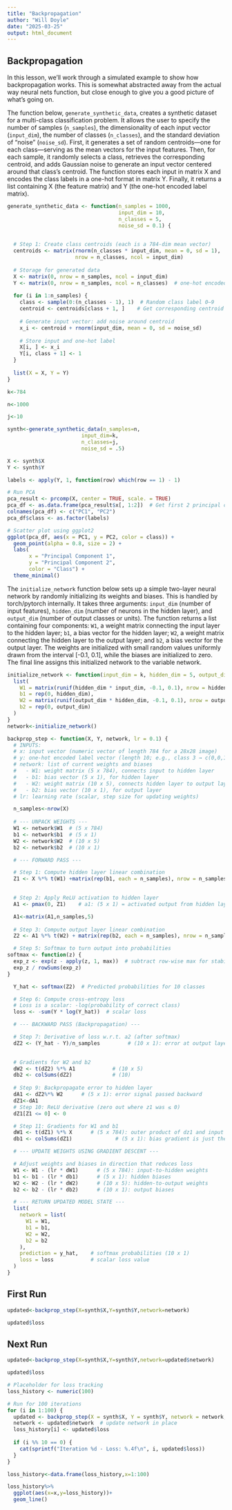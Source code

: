 ```yaml
---
title: "Backpropagation"
author: "Will Doyle"
date: "2025-03-25"
output: html_document
---
```

## Backpropagation

In this lesson, we'll work through a simulated example to show how backpropagation works. This is somewhat abstracted away from the actual way neural nets function, but close enough to give you a good picture of what's going on.

The function below, `generate_synthetic_data`, creates a synthetic dataset for a multi-class classification problem. It allows the user to specify the number of samples (`n_samples`), the dimensionality of each input vector (`input_dim`), the number of classes (`n_classes`), and the standard deviation of "noise" (`noise_sd`). First, it generates a set of random centroids—one for each class—serving as the mean vectors for the input features. Then, for each sample, it randomly selects a class, retrieves the corresponding centroid, and adds Gaussian noise to generate an input vector centered around that class's centroid. The function stores each input in matrix X and encodes the class labels in a one-hot format in matrix Y. Finally, it returns a list containing X (the feature matrix) and Y (the one-hot encoded label matrix).


```r

generate_synthetic_data <- function(n_samples = 1000, 
                                    input_dim = 10, 
                                    n_classes = 5, 
                                    noise_sd = 0.1) {

  
  # Step 1: Create class centroids (each is a 784-dim mean vector)
  centroids <- matrix(rnorm(n_classes * input_dim, mean = 0, sd = 1), 
                      nrow = n_classes, ncol = input_dim)
  
  # Storage for generated data
  X <- matrix(0, nrow = n_samples, ncol = input_dim)
  Y <- matrix(0, nrow = n_samples, ncol = n_classes)  # one-hot encoded
  
  for (i in 1:n_samples) {
    class <- sample(0:(n_classes - 1), 1)  # Random class label 0–9
    centroid <- centroids[class + 1, ]    # Get corresponding centroid
    
    # Generate input vector: add noise around centroid
    x_i <- centroid + rnorm(input_dim, mean = 0, sd = noise_sd)
    
    # Store input and one-hot label
    X[i, ] <- x_i
    Y[i, class + 1] <- 1
  }
  
  list(X = X, Y = Y)
}
```

```r
k<-784

n<-1000

j<-10

synth<-generate_synthetic_data(n_samples=n,
                        input_dim=k,
                        n_classes=j,
                        noise_sd = .5)

```

```r

X <- synth$X
Y <- synth$Y

labels <- apply(Y, 1, function(row) which(row == 1) - 1)

# Run PCA
pca_result <- prcomp(X, center = TRUE, scale. = TRUE)
pca_df <- as.data.frame(pca_result$x[, 1:2])  # Get first 2 principal components
colnames(pca_df) <- c("PC1", "PC2")
pca_df$class <- as.factor(labels)

# Scatter plot using ggplot2
ggplot(pca_df, aes(x = PC1, y = PC2, color = class)) +
  geom_point(alpha = 0.8, size = 2) +
  labs(
       x = "Principal Component 1",
       y = "Principal Component 2",
       color = "Class") +
  theme_minimal()
```


The `initialize_network` function below sets up a simple two-layer neural network by randomly initializing its weights and biases. This is handled by torch/pytorch internally.   It takes three arguments: `input_dim` (number of input features), `hidden_dim` (number of neurons in the hidden layer), and `output_dim` (number of output classes or units). The function returns a list containing four components: `W1`, a weight matrix connecting the input layer to the hidden layer; `b1`, a bias vector for the hidden layer; `W2`, a weight matrix connecting the hidden layer to the output layer; and `b2`, a bias vector for the output layer. The weights are initialized with small random values uniformly drawn from the interval [-0.1, 0.1], while the biases are initialized to zero. The final line assigns this initialized network to the variable network.
```r
initialize_network <- function(input_dim = k, hidden_dim = 5, output_dim = j) {
  list(
    W1 = matrix(runif(hidden_dim * input_dim, -0.1, 0.1), nrow = hidden_dim),
    b1 = rep(0, hidden_dim),
    W2 = matrix(runif(output_dim * hidden_dim, -0.1, 0.1), nrow = output_dim),
    b2 = rep(0, output_dim)
  )
}
network<-initialize_network()
```

```r

backprop_step <- function(X, Y, network, lr = 0.1) {
  # INPUTS:
  # x: input vector (numeric vector of length 784 for a 28x28 image)
  # y: one-hot encoded label vector (length 10; e.g., class 3 → c(0,0,1,0,...,0))
  # network: list of current weights and biases
  #   - W1: weight matrix (5 x 784), connects input to hidden layer
  #   - b1: bias vector (5 x 1), for hidden layer
  #   - W2: weight matrix (10 x 5), connects hidden layer to output layer
  #   - b2: bias vector (10 x 1), for output layer
  # lr: learning rate (scalar, step size for updating weights)

  n_samples<-nrow(X)
  
  # --- UNPACK WEIGHTS ---
  W1 <- network$W1  # (5 x 784)
  b1 <- network$b1  # (5 x 1)
  W2 <- network$W2  # (10 x 5)
  b2 <- network$b2  # (10 x 1)

  # --- FORWARD PASS ---

  # Step 1: Compute hidden layer linear combination
  Z1 <- X %*% t(W1) +matrix(rep(b1, each = n_samples), nrow = n_samples)

  
  # Step 2: Apply ReLU activation to hidden layer
  A1 <- pmax(0, Z1)    # a1: (5 x 1) = activated output from hidden layer

  A1<-matrix(A1,n_samples,5)
  
  # Step 3: Compute output layer linear combination
  Z2 <- A1 %*% t(W2) + matrix(rep(b2, each = n_samples), nrow = n_samples)

  # Step 5: Softmax to turn output into probabilities
softmax <- function(z) {
  exp_z <- exp(z - apply(z, 1, max))  # subtract row-wise max for stability
  exp_z / rowSums(exp_z)
}

  Y_hat <- softmax(Z2)  # Predicted probabilities for 10 classes

  # Step 6: Compute cross-entropy loss
  # Loss is a scalar: -log(probability of correct class)
  loss <- -sum(Y * log(Y_hat))  # scalar loss

  # --- BACKWARD PASS (Backpropagation) ---

  # Step 7: Derivative of loss w.r.t. a2 (after softmax)
  dZ2 <- (Y_hat - Y)/n_samples         # (10 x 1): error at output layer

  
  # Gradients for W2 and b2
  dW2 <- t(dZ2) %*% A1            # (10 x 5)
  db2 <- colSums(dZ2)             # (10)
  
  # Step 9: Backpropagate error to hidden layer
  dA1 <- dZ2%*% W2      # (5 x 1): error signal passed backward
  dZ1<-dA1
  # Step 10: ReLU derivative (zero out where z1 was ≤ 0)
  dZ1[Z1 <= 0] <- 0  

  # Step 11: Gradients for W1 and b1
  dW1 <- t(dZ1) %*% X      # (5 x 784): outer product of dz1 and input x
  db1 <- colSums(dZ1)              # (5 x 1): bias gradient is just the error

  # --- UPDATE WEIGHTS USING GRADIENT DESCENT ---

  # Adjust weights and biases in direction that reduces loss
  W1 <- W1 - (lr * dW1)      # (5 x 784): input-to-hidden weights
  b1 <- b1 - (lr * db1)      # (5 x 1): hidden biases
  W2 <- W2 - (lr * dW2)      # (10 x 5): hidden-to-output weights
  b2 <- b2 - (lr * db2)      # (10 x 1): output biases

  # --- RETURN UPDATED MODEL STATE ---
  list(
    network = list(
      W1 = W1,
      b1 = b1,
      W2 = W2,
      b2 = b2
    ),
    prediction = y_hat,    # softmax probabilities (10 x 1)
    loss = loss            # scalar loss value
  )
}

```


## First Run
```r
updated<-backprop_step(X=synth$X,Y=synth$Y,network=network)
```

```r
updated$loss
```

## Next Run
```r
updated<-backprop_step(X=synth$X,Y=synth$Y,network=updated$network)
```

```r
updated$loss
```


```r

# Placeholder for loss tracking
loss_history <- numeric(100)

# Run for 100 iterations
for (i in 1:100) {
  updated <- backprop_step(X = synth$X, Y = synth$Y, network = network, lr = 0.1)
  network <- updated$network  # update network in place
  loss_history[i] <- updated$loss
  
  if (i %% 10 == 0) {
    cat(sprintf("Iteration %d - Loss: %.4f\n", i, updated$loss))
  }
}
```


```r
loss_history<-data.frame(loss_history,x=1:100)
```

```r
loss_history%>%
  ggplot(aes(x=x,y=loss_history))+
  geom_line()
```

